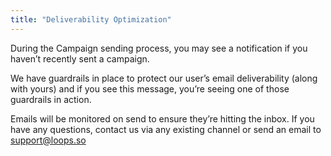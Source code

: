 ```yaml
---
title: "Deliverability Optimization"
---
```


During the Campaign sending process, you may see a notification if you haven’t recently sent a campaign.

We have guardrails in place to protect our user’s email deliverability (along with yours) and if you see this message, you’re seeing one of those guardrails in action.

Emails will be monitored on send to ensure they’re hitting the inbox. If you have any questions, contact us via any existing channel or send an email to support@loops.so
